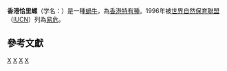 {{Speciesbox
| status = VU
| status_system = iucn2.3
| status_ref = <ref name="iucn">{{IUCN2008|assessors=Wai, H.|year=1996|id=10956|title=Kaliella hongkongensis|downloaded=2009-04-05}}</ref>
| trend = down 
| genus = Kaliella
| species = hongkongensis
| authority = Möllendorff, 1883
}}
'''香港恰里螺'''（学名：''{{lang|la|Kaliella hongkongensis}}''）是一種[[蝸牛|蝸牛]]，為[[香港|香港]][[特有種|特有種]]。1996年被[[世界自然保育聯盟|世界自然保育聯盟]]（[[IUCN|IUCN]]）列為[[易危|易危]]。

==參考文獻==
{{reflist}}

{{Taxonbar}}

[[Category:恰里螺属|X]]
[[Category:香港特有種|X]]
[[Category:香港蝸牛|X]]
[[Category:1883年描述的动物|X]]